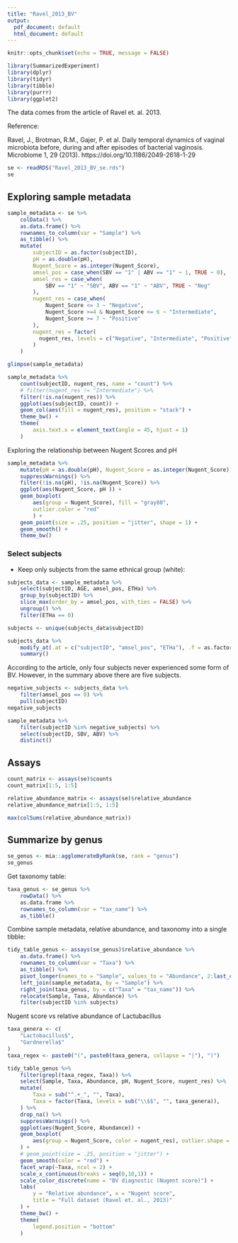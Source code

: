 ```yaml
---
title: "Ravel_2013_BV"
output:
  pdf_document: default
  html_document: default
---
```


```r
knitr::opts_chunk$set(echo = TRUE, message = FALSE)
```

```r
library(SummarizedExperiment)
library(dplyr)
library(tidyr)
library(tibble)
library(purrr)
library(ggplot2)
```

The data comes from the article of Ravel et. al. 2013.

Reference:

Ravel, J., Brotman, R.M., Gajer, P. et al. Daily temporal dynamics of vaginal
microbiota before, during and after episodes of bacterial vaginosis.
Microbiome 1, 29 (2013). https://doi.org/10.1186/2049-2618-1-29

```r
se <- readRDS("Ravel_2013_BV_se.rds")
se
```

## Exploring sample metadata

```r
sample_metadata <- se %>% 
    colData() %>% 
    as.data.frame() %>% 
    rownames_to_column(var = "Sample") %>% 
    as_tibble() %>% 
    mutate(
        subjectID = as.factor(subjectID),
        pH = as.double(pH),
        Nugent_Score = as.integer(Nugent_Score),
        amsel_pos = case_when(SBV == "1" | ABV == "1" ~ 1, TRUE ~ 0),
        amsel_res = case_when(
            SBV == "1" ~ "SBV", ABV == "1" ~ "ABV", TRUE ~ "Neg"
        ),
        nugent_res = case_when(
            Nugent_Score <= 3 ~ "Negative",
            Nugent_Score >=4 & Nugent_Score <= 6 ~ "Intermediate",
            Nugent_Score >= 7 ~ "Positive"
        ),
        nugent_res = factor(
          nugent_res, levels = c("Negative", "Intermediate", "Positive")
        )
    )
```

```r
glimpse(sample_metadata)
```

```r
sample_metadata %>% 
    count(subjectID, nugent_res, name = "count") %>% 
    # filter(nugent_res != "Intermediate") %>% 
    filter(!is.na(nugent_res)) %>%
    ggplot(aes(subjectID, count)) +
    geom_col(aes(fill = nugent_res), position = "stack") +
    theme_bw() +
    theme(
        axis.text.x = element_text(angle = 45, hjust = 1)
    )
```

Exploring the relationship between Nugent Scores and pH

```r
sample_metadata %>% 
    mutate(pH = as.double(pH), Nugent_Score = as.integer(Nugent_Score)) %>% 
    suppressWarnings() %>% 
    filter(!is.na(pH), !is.na(Nugent_Score)) %>% 
    ggplot(aes(Nugent_Score, pH )) +
    geom_boxplot(
        aes(group = Nugent_Score), fill = "gray80", 
        outlier.color = "red"
        ) +
    geom_point(size = .25, position = "jitter", shape = 1) +
    geom_smooth() +
    theme_bw()
```


### Select subjects

+ Keep only subjects from the same ethnical group (white):

```r
subjects_data <- sample_metadata %>% 
    select(subjectID, AGE, amsel_pos, ETHa) %>% 
    group_by(subjectID) %>%
    slice_max(order_by = amsel_pos, with_ties = FALSE) %>% 
    ungroup() %>% 
    filter(ETHa == 0)

subjects <- unique(subjects_data$subjectID)
```


```r
subjects_data %>% 
    modify_at(.at = c("subjectID", "amsel_pos", "ETHa"), .f = as.factor) %>% 
    summary()
```

According to the article, only four subjects never experienced some form of BV.
However, in the summary above there are five subjects.

```r
negative_subjects <- subjects_data %>% 
    filter(amsel_pos == 0) %>% 
    pull(subjectID)
negative_subjects
```

```r
sample_metadata %>% 
    filter(subjectID %in% negative_subjects) %>% 
    select(subjectID, SBV, ABV) %>% 
    distinct()
```

## Assays

```r
count_matrix <- assays(se)$counts
count_matrix[1:5, 1:5]
```


```r
relative_abundance_matrix <- assays(se)$relative_abundance
relative_abundance_matrix[1:5, 1:5]
```

```r
max(colSums(relative_abundance_matrix))
```

## Summarize by genus

```r
se_genus <- mia::agglomerateByRank(se, rank = "genus")
se_genus
```

Get taxonomy table: 

```r
taxa_genus <- se_genus %>% 
    rowData() %>% 
    as.data.frame %>% 
    rownames_to_column(var = "tax_name") %>% 
    as_tibble()
```

Combine sample metadata, relative abundance, and taxonomy into a single tibble:

```r
tidy_table_genus <- assays(se_genus)$relative_abundance %>% 
    as.data.frame() %>% 
    rownames_to_column(var = "Taxa") %>% 
    as_tibble() %>% 
    pivot_longer(names_to = "Sample", values_to = "Abundance", 2:last_col()) %>% 
    left_join(sample_metadata, by = "Sample") %>% 
    right_join(taxa_genus, by = c("Taxa" = "tax_name")) %>% 
    relocate(Sample, Taxa, Abundance) %>% 
    filter(subjectID %in% subjects)
```


Nugent score vs relative abundance of Lactubacillus


```r
taxa_genera <- c(
    "Lactobacillus$",
    "Gardnerella$"
)
taxa_regex <- paste0("(", paste0(taxa_genera, collapse = "|"), ")")

tidy_table_genus %>% 
    filter(grepl(taxa_regex, Taxa)) %>%
    select(Sample, Taxa, Abundance, pH, Nugent_Score, nugent_res) %>% 
    mutate(
        Taxa = sub("^.+_", "", Taxa),
        Taxa = factor(Taxa, levels = sub("\\$$", "", taxa_genera)),
    ) %>% 
    drop_na() %>% 
    suppressWarnings() %>% 
    ggplot(aes(Nugent_Score, Abundance)) +
    geom_boxplot(
        aes(group = Nugent_Score, color = nugent_res), outlier.shape = 4
    ) +
    # geom_point(size = .25, position = "jitter") +
    geom_smooth(color = "red") +
    facet_wrap(~Taxa, ncol = 2) +
    scale_x_continuous(breaks = seq(0,10,1)) +
    scale_color_discrete(name = "BV diagnostic (Nugent score)") +
    labs(
        y = "Relative abundance", x = "Nugent score",
        title = "Full dataset (Ravel et. al., 2013)"
    ) +
    theme_bw() +
    theme(
        legend.position = "bottom"
    )
```

```r

```






